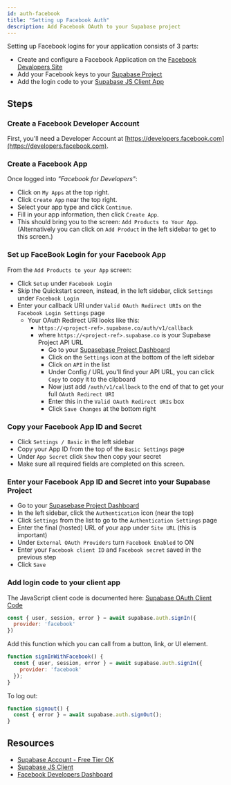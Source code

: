 ```yaml
---
id: auth-facebook
title: "Setting up Facebook Auth"
description: Add Facebook OAuth to your Supabase project
---
```



Setting up Facebook logins for your application consists of 3 parts:

* Create and configure a Facebook Application on the [Facebook Devalopers Site](https://developers.facebook.com)
* Add your Facebook keys to your [Supabase Project](https://supabase.io)
* Add the login code to your [Supabase JS Client App](https://github.com/supabase/supabase-js)

## Steps

### Create a Facebook Developer Account

First, you'll need a Developer Account at [https://developers.facebook.com](https://developers.facebook.com).

### Create a Facebook App

Once logged into *"Facebook for Developers"*:

- Click on `My Apps` at the top right.
- Click `Create App` near the top right.
- Select your app type and click `Continue`.
- Fill in your app information, then click `Create App`.
- This should bring you to the screen: `Add Products to Your App`. (Alternatively you can click on `Add Product` in the left sidebar to get to this screen.)

### Set up FaceBook Login for your Facebook App

From the `Add Products to your App` screen:

- Click `Setup` under `Facebook Login`
- Skip the Quickstart screen, instead, in the left sidebar, click `Settings` under `Facebook Login`
- Enter your callback URI under `Valid OAuth Redirect URIs` on the `Facebook Login Settings` page
    - Your OAuth Redirect URI looks like this:
      - `https://<project-ref>.supabase.co/auth/v1/callback`
      - where `https://<project-ref>.supabase.co` is your Supabase Project API URL
          - Go to your [Supasebase Project Dashboard](https://supabase.io)
          - Click on the `Settings` icon at the bottom of the left sidebar
          - Click on `API` in the list
          - Under Config / URL you'll find your API URL, you can click `Copy` to copy it to the clipboard
          - Now just add `/auth/v1/callback` to the end of that to get your full `OAuth Redirect URI`
          - Enter this in the `Valid OAuth Redirect URIs` box
          - Click `Save Changes` at the bottom right

### Copy your Facebook App ID and Secret

- Click `Settings / Basic` in the left sidebar
- Copy your App ID from the top of the `Basic Settings` page 
- Under `App Secret` click `Show` then copy your secret 
- Make sure all required fields are completed on this screen.

### Enter your Facebook App ID and Secret into your Supabase Project

- Go to your [Supasebase Project Dashboard](https://supabase.io)
- In the left sidebar, click the `Authentication` icon (near the top)
- Click `Settings` from the list to go to the `Authentication Settings` page
- Enter the final (hosted) URL of your app under `Site URL` (this is important)
- Under `External OAuth Providers` turn `Facebook Enabled` to ON
- Enter your `Facebook client ID` and `Facebook secret` saved in the previous step
- Click `Save`

### Add login code to your client app

The JavaScript client code is documented here: [Supabase OAuth Client Code](https://supabase.io/docs/reference/javascript/auth-signin#sign-in-using-third-party-providers)

```js
const { user, session, error } = await supabase.auth.signIn({
  provider: 'facebook'
})
```

Add this function which you can call from a button, link, or UI element.

```js
function signInWithFacebook() {
  const { user, session, error } = await supabase.auth.signIn({
    provider: 'facebook'
  });
}
```

To log out:

```js
function signout() {
  const { error } = await supabase.auth.signOut();
}
```

## Resources

* [Supabase Account - Free Tier OK](https://supabase.io)
* [Supabase JS Client](https://github.com/supabase/supabase-js)
* [Facebook Developers Dashboard](https://developers.facebook.com/)